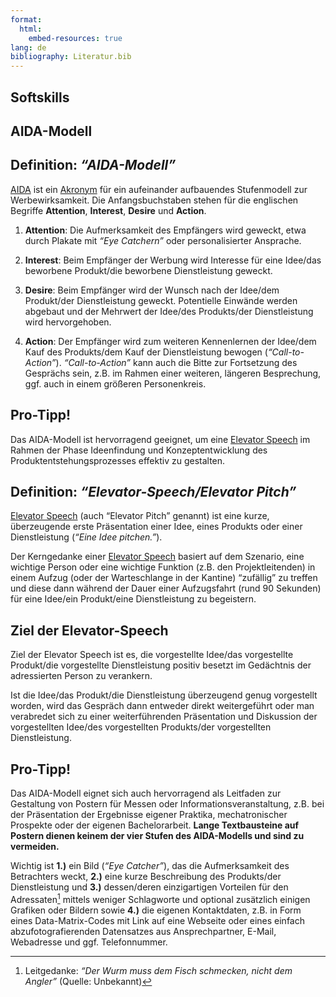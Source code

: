 ```yaml
---
format:
  html:
    embed-resources: true
lang: de
bibliography: Literatur.bib
---
```


<!--
title: "DEB Produktentwicklung"
format:
  html:
    embed-resources: true

author:
  - name: "Christian Anders"
    degrees: 
    roles: "Dozent"
    email: christian.anders@hs-esslingen.de
    affiliation: 
      - name: "Hochschule Esslingen"
        department: "Wirtschaft & Technik"
        group: "Digital Engineering (DEB)"
        city: "Esslingen am Neckar"
        postal-code: 73728
        country: "Deutschland"
        url: https://www.hs-esslingen.de/
abstract: > 
  Skript zur Vorlesung und Labor *"Produktentwicklung"* für den Studiengang Digital Engineering DEB
keywords:
  - Produktentwicklung
  - AIDA-Modell

copyright: 
  holder: Christian Anders
  year: 2025
lang: de
bibliography: Literatur.bib
date: last-modified
toc: true
number-sections: true
scrollable: true
toc-location: right
cap-location: bottom
number-offset: 6
link-external-icon: true
link-external-newwindow: true
-->



<!-- -------------------------------------------------------------------------

                       AIDA-Modell

-------------------------------------------------------------------------- -->

::: {.content-visible unless-meta="headlines.off"}
# Softskills
:::

## AIDA-Modell {#sec-aida}

::: {.callout-tip}
## Definition: *"AIDA-Modell"*
[AIDA](https://de.wikipedia.org/wiki/AIDA-Modell) ist ein [Akronym](https://de.wikipedia.org/wiki/Akronym) für ein aufeinander aufbauendes Stufenmodell zur Werbewirksamkeit. Die Anfangsbuchstaben stehen für die englischen Begriffe **Attention**, **Interest**, **Desire** und **Action**.
:::

1. **Attention**: Die Aufmerksamkeit des Empfängers wird geweckt, etwa durch Plakate mit *"Eye Catchern"* oder personalisierter Ansprache.

2. **Interest**: Beim Empfänger der Werbung wird Interesse für eine Idee/das beworbene Produkt/die beworbene Dienstleistung geweckt. 

3. **Desire**: Beim Empfänger wird der Wunsch nach der Idee/dem Produkt/der Dienstleistung geweckt. Potentielle Einwände werden abgebaut und der Mehrwert der Idee/des Produkts/der Dienstleistung wird hervorgehoben.

4. **Action**: Der Empfänger wird zum weiteren Kennenlernen der Idee/dem Kauf des Produkts/dem Kauf der Dienstleistung bewogen (*"Call-to-Action"*). *"Call-to-Action"* kann auch die Bitte zur Fortsetzung des Gesprächs sein, z.B. im Rahmen einer weiteren, längeren Besprechung, ggf. auch in einem größeren Personenkreis.

::: {.callout-caution}
## Pro-Tipp!
Das AIDA-Modell ist hervorragend geeignet, um eine [Elevator Speech](https://de.wikipedia.org/wiki/Elevator_Pitch) im Rahmen der Phase Ideenfindung und Konzeptentwicklung des Produktentstehungsprozesses effektiv zu gestalten.
:::

::: {.callout-tip}
## Definition: *"Elevator-Speech/Elevator Pitch"*
[Elevator Speech](https://de.wikipedia.org/wiki/Elevator_Pitch) (auch "Elevator Pitch" genannt) ist eine kurze, überzeugende erste Präsentation einer Idee, eines Produkts oder einer Dienstleistung (*"Eine Idee pitchen."*).
:::

Der Kerngedanke einer [Elevator Speech](https://de.wikipedia.org/wiki/Elevator_Pitch) basiert auf dem Szenario, eine wichtige Person oder eine wichtige Funktion (z.B. den Projektleitenden) in einem Aufzug (oder der Warteschlange in der Kantine) "zufällig" zu treffen und diese dann während der Dauer einer Aufzugsfahrt (rund 90 Sekunden) für eine Idee/ein Produkt/eine Dienstleistung zu begeistern. 

::: {.callout-tip}
## Ziel der Elevator-Speech
Ziel der Elevator Speech ist es, die vorgestellte Idee/das vorgestellte Produkt/die vorgestellte Dienstleistung positiv besetzt im Gedächtnis der adressierten Person zu verankern.
:::

Ist die Idee/das Produkt/die Dienstleistung überzeugend genug vorgestellt worden, wird das Gespräch dann entweder direkt weitergeführt oder man verabredet sich zu einer weiterführenden Präsentation und Diskussion der vorgestellten Idee/des vorgestellten Produkts/der vorgestellten Dienstleistung. 

::: {.callout-caution}
## Pro-Tipp!
Das AIDA-Modell eignet sich auch hervorragend als Leitfaden zur Gestaltung von Postern für Messen oder Informationsveranstaltung, z.B. bei der Präsentation der Ergebnisse eigener Praktika, mechatronischer Prospekte oder der eigenen Bachelorarbeit. **Lange Textbausteine auf Postern dienen keinem der vier Stufen des AIDA-Modells und sind zu vermeiden.**

Wichtig ist **1.)** ein Bild (*"Eye Catcher"*), das die Aufmerksamkeit des Betrachters weckt, **2.)** eine kurze Beschreibung des Produkts/der Dienstleistung und **3.)** dessen/deren einzigartigen Vorteilen für den Adressaten^[Leitgedanke: *"Der Wurm muss dem Fisch schmecken, nicht dem Angler"* (Quelle: Unbekannt)] mittels weniger Schlagworte und optional zusätzlich einigen Grafiken oder Bildern sowie **4.)** die eigenen Kontaktdaten, z.B. in Form eines Data-Matrix-Codes mit Link auf eine Webseite oder eines einfach abzufotografierenden Datensatzes aus Ansprechpartner, E-Mail, Webadresse und ggf. Telefonnummer. 
:::
